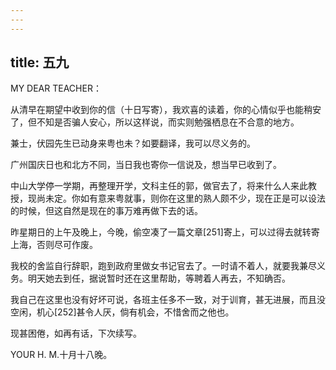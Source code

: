 ```yaml
---
---
---
```

title: 五九
---




MY DEAR TEACHER：

从清早在期望中收到你的信（十日写寄），我欢喜的读着，你的心情似乎也能稍安了，但不知是否骗人安心，所以这样说，而实则勉强栖息在不合意的地方。

兼士，伏园先生已动身来粤也未？如要翻译，我可以尽义务的。

广州国庆日也和北方不同，当日我也寄你一信说及，想当早已收到了。

中山大学停一学期，再整理开学，文科主任的郭，做官去了，将来什么人来此教授，现尚未定。你如有意来粤就事，则你在这里的熟人颇不少，现在正是可以设法的时候，但这自然是现在的事万难再做下去的话。

昨星期日的上午及晚上，今晚，偷空凑了一篇文章[251]寄上，可以过得去就转寄上海，否则尽可作废。

我校的舍监自行辞职，跑到政府里做女书记官去了。一时请不着人，就要我兼尽义务。明天她去到任，据说暂时还在这里帮助，等聘着人再去，不知确否。

我自己在这里也没有好坏可说，各班主任多不一致，对于训育，甚无进展，而且没空闲，机心[252]甚令人厌，倘有机会，不惜舍而之他也。

现甚困倦，如再有话，下次续写。

YOUR H. M.十月十八晚。